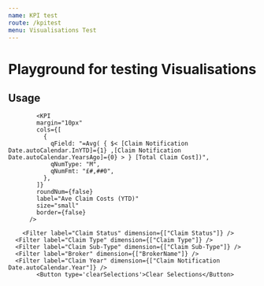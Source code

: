```yaml
---
name: KPI test
route: /kpitest
menu: Visualisations Test
---
```


<h1 style={{ margin: '0px' }}>Playground for testing Visualisations</h1>

## Usage


<Playground>
<Motor    config={{
            host: "localhost",
            secure: false,
            port: 19077,
            prefix: "",
            appId: "a21862bc-0e9a-4a16-938c-fe3d03209f4a"
  }}> 

            <KPI
            margin="10px"
            cols={[
              {
                qField: "=Avg( { $< [Claim Notification Date.autoCalendar.InYTD]={1} ,[Claim Notification Date.autoCalendar.YearsAgo]={0} > } [Total Claim Cost])",
                qNumType: "M",
                qNumFmt: "£#,##0",
              },
            ]}
            roundNum={false}
            label="Ave Claim Costs (YTD)"
            size="small"
            border={false}
          />

        <Filter label="Claim Status" dimension={["Claim Status"]} />
      <Filter label="Claim Type" dimension={["Claim Type"]} />
      <Filter label="Claim Sub-Type" dimension={["Claim Sub-Type"]} />
      <Filter label="Broker" dimension={["BrokerName"]} />
      <Filter label="Claim Year" dimension={["Claim Notification Date.autoCalendar.Year"]} />
            <Button type='clearSelections'>Clear Selections</Button>
      
     
  </Motor>
</Playground>
